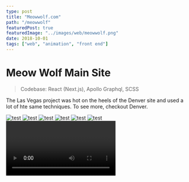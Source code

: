 ```yaml
---
type: post
title: "Meowwolf.com"
path: "/meowwolf"
featuredPost: true
featuredImage: "../images/web/meowwolf.png"
date: 2018-10-01
tags: ["web", "animation", "front end"]
---
```



# Meow Wolf Main Site

> Codebase: React (Next.js), Apollo Graphql, SCSS

The Las Vegas project was hot on the heels of the Denver site and used a lot of hte same techniques. To see more, checkout <a>Denver</a>.

<div className="auto-grid">
  <img src="../images/web/meowwolf-explore.png" alt="test" />
  <img src="../images/web/meowwolf-main.png" alt="test" />
  <img src="../images/web/meowwolf-press.png" alt="test" />
  <img src="../images/web/meowwolf-projects.png" alt="test" />
  <img src="../images/web/meowwolf-read.png" alt="test" />
  <img src="../images/web/meowwolf-watch.png" alt="test" />
</div>

<div className="auto-grid">
  <Video type="youtube" url="0jpouKmBA_A" />
  <Video type="youtube" url="Z9j7nPyMaJw" />
  <Video type="youtube" url="mv_rYOJoiII" />
  <Video type="youtube" url="jlZcYXm4wZQ" />
</div>
